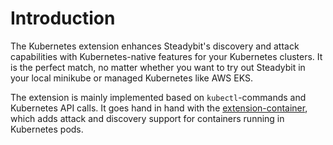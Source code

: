 # Introduction

The Kubernetes extension enhances Steadybit's discovery and attack capabilities with Kubernetes-native features for your Kubernetes clusters.
It is the perfect match, no matter whether you want to try out Steadybit in your local minikube or managed Kubernetes like AWS EKS.

The extension is mainly implemented based on `kubectl`-commands and Kubernetes API calls.
It goes hand in hand with the [extension-container](https://hub.steadybit.com/extension/com.steadybit.extension_container), which adds attack and discovery support for containers running in Kubernetes pods.
